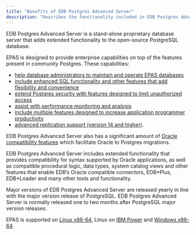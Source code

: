 ```yaml
---
title: "Benefits of EDB Postgres Advanced Server"
description: "Describes the functionality included in EDB Postgres Advanced Server that bring value to your installation"
---
```


EDB Postgres Advanced Server is a stand-alone proprietary database server that adds extended functionality to the open-source PostgreSQL database. 

EPAS is designed to provide enterprise capabilities on top of the features present in community Postgres. These capabilities:

- [help database administrators to maintain and operate EPAS databases](../../database_administration)
- [include enhanced SQL functionality and other features that add flexibility and convenience](../../application_programming/15_enhanced_sql_and_other_misc_features/)
- [extend Postgres security with features designed to limit unauthorized access](../../epas_security_guide)
- [assist with performance monitoring and analysis](../../managing_performance)
- [include multiple features designed to increase application programmer productivity](../../application_programming)
- [advanced replication support (version 14 and higher)](https://www.enterprisedb.com/docs/pgd/latest/). 

EDB Postgres Advanced Server also has a significant amount of [Oracle compatibility features](../../working_with_oracle_data) which facilitate Oracle to Postgres migrations. 

EDB Postgres Advanced Server includes extended functionality that provides compatibility for syntax supported by Oracle applications, as well as compatible procedural logic, data types, system catalog views and other features that enable EDB’s Oracle compatible connectors, EDB\*Plus, EDB\*Loader and many other tools and functionality. 

Major versions of EDB Postgres Advanced Server are released yearly in line with the major version release of PostgreSQL. EDB Postgres Advanced Server is normally released one to two months after PostgreSQL major version releases. 

EPAS is supported on [Linux x86-64](../../installing/linux_x86_64/), Linux on [IBM Power](../../installing/linux_ppc64le/) and [Windows x86-64](../../installing/windows/).
